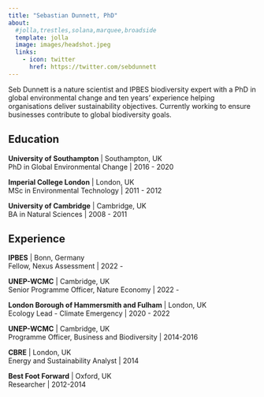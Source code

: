 ```yaml
---
title: "Sebastian Dunnett, PhD"
about:
  #jolla,trestles,solana,marquee,broadside
  template: jolla
  image: images/headshot.jpeg
  links: 
    - icon: twitter
      href: https://twitter.com/sebdunnett
---
```


Seb Dunnett is a nature scientist and IPBES biodiversity expert with a PhD in global environmental change and ten years' experience helping organisations deliver sustainability objectives. Currently working to ensure businesses contribute to global biodiversity goals.

## Education

**University of Southampton** \| Southampton, UK\
PhD in Global Environmental Change \| 2016 - 2020

**Imperial College London** \| London, UK\
MSc in Environmental Technology \| 2011 - 2012

**University of Cambridge** \| Cambridge, UK\
BA in Natural Sciences \| 2008 - 2011

## Experience

**IPBES** \| Bonn, Germany\
Fellow, Nexus Assessment \| 2022 -

**UNEP-WCMC** \| Cambridge, UK\
Senior Programme Officer, Nature Economy \| 2022 -

**London Borough of Hammersmith and Fulham** \| London, UK\
Ecology Lead - Climate Emergency \| 2020 - 2022

**UNEP-WCMC** \| Cambridge, UK\
Programme Officer, Business and Biodiversity \| 2014-2016

**CBRE** \| London, UK\
Energy and Sustainability Analyst \| 2014

**Best Foot Forward** \| Oxford, UK\
Researcher \| 2012-2014